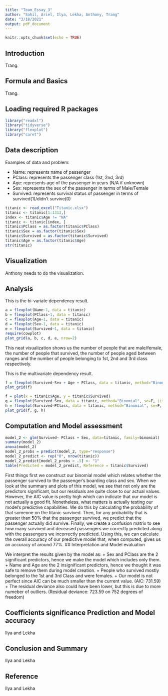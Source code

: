 ```yaml
---
title: "Team_Essay_3"
author: "Sahil, Ariel, Ilya, Lekha, Anthony, Trang"
date: "3/18/2021"
output: pdf_document
---
```


```r
knitr::opts_chunk$set(echo = TRUE)
```

## Introduction

Trang.

## Formula and Basics

Trang.

## Loading required R packages

```r
library("readxl")
library("tidyverse")
library("flexplot")
library("caret")
```


## Data description

Examples of data and problem: 

- Name: represents name of passenger
- PClass: represents the passenger class (1st, 2nd, 3rd)
- Age: represents age of the passenger in years (N/A if unknown)
- Sex: represents the sex of the passenger in terms of Male/Female
- Survived: represents survival status of passenger in terms of survived(1)/didn't survive(0)

```r
titanic <- read_excel("Titanic.xlsx")
titanic <- titanic[1:1313,]
index <- titanic$Age != "NA"
titanic <- titanic[index, ]
titanic$PClass = as.factor(titanic$PClass)
titanic$Sex = as.factor(titanic$Sex)
titanic$Survived = as.factor(titanic$Survived)
titanic$Age = as.factor(titanic$Age)
str(titanic)
```


## Visualization

Anthony needs to do the visualization.

## Analysis

This is the bi-variate dependency result.

```r
a = flexplot(Name~1, data = titanic)
b = flexplot(PClass~1, data = titanic)
c = flexplot(Age~1, data = titanic)
d = flexplot(Sex~1, data = titanic)
e = flexplot(Survived~1, data = titanic)
require(cowplot)
plot_grid(a, b, c, d, e, nrow=2)
```

This neat visualization shows us the number of people that are male/female, the number of people that survived, the number of people aged between ranges and the number of people belonging to 1st, 2nd and 3rd class respectively.

This is the multivariate dependency result.

```r
f = flexplot(Survived~Sex + Age + PClass, data = titanic, method="Binomial", se=F, jitter=c(0, 0.2)) 
plot_grid(f)
```


```r
f = plot(x = titanic$Age, y = titanic$Survived)
g = flexplot(Survived~Sex, data = titanic, method="Binomial", se=F, jitter=c(0, 0.2))
h = flexplot(Survived~PClass, data = titanic, method="Binomial", se=F, jitter=c(0, 0.2))
plot_grid(f, g, h)
```


## Computation and Model assessment

```r
model_2 <- glm(Survived~ PClass + Sex, data=titanic, family=binomial)
summary(model_2)
anova(model_2)
model_2_probs = predict(model_2, type="response")
model_2_predict <- rep("0", nrow(titanic))
model_2_predict[model_2_probs > .5] <- "1"
table(Predicted = model_2_predict, Reference = titanic$Survived)
```


First things first we construct our binomial model which relates whether the passenger survived to the passenger's boarding class and sex. When we look at the summary and plots of this model, we see that not only are the predictors significant, but our residuals are quite close to our actual values. However, the AIC value is pretty high which can indicate that our model is not actually a good fit. Nonetheless, what matters is actually testing our model's predictive capabilities. We do this by calculating the probability of that someone on the titanic survived. Then, for any probability that is greater than 50% that the passenger survived, we predict that the passenger actually did survive. Finally, we create a confusion matrix to see how many survived and deceased passengers we correctly predicted along with the passengers we incorrectly predicted. Using this, we can calculate the overall accuracy of our predictive model that, when computed, gives us an accuracy of around 77%. 
## Interpretation and Model evaluation

We interpret the results given by the model as:
  + Sex and PClass are the 2 significant predictors, hence we make the model which includes only them.
  + Name and Age are the 2 insignificant predictors, hence we thought it was safe to remove them during model creation.
  + People who survived mostly belonged to the 1st and 3rd Class and were females.
  + Our model is not perfect since AIC can be much smaller than the current value. (AIC: 731.59)
  + The residual deviance also could have been lower, but this is due to more numeber of outliers. (Residual deviance:  723.59  on      752  degrees of freedom)
  
## Coefficients significance Prediction and Model accuracy

Ilya and Lekha

## Conclusion and Summary

Ilya and Lekha

## Reference

Ilya and Lekha
